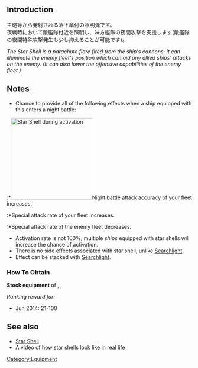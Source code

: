{{Template:Equipmentinfo
|name = Star Shell
|id = 101
|japanesename = 照明弾
|icon = {{StarShell}}
|type = Star Shell
|effect = --
|scrap = {{Ammo}}2, {{Steel}}1, {{Bauxite}}1
|image = <gallery type="slideshow" widths="360px" position="center" hideaddbutton="true">
Equipment101-1.png
Equipment101-2.png
Equipment101-3.png
Equipment101-4.png
</gallery>
|DD = lime
|CL = lime
|CA = lime
|CAV = lime
|CLT = lime
|FASTBB = lime
|BBV = lime
|BB = lime
|AV = lime
|AR = lime
|AS = lime}}

==Introduction==
主砲等から発射される落下傘付の照明弾です。<br>夜戦時において敵艦隊付近を照明し、味方艦隊の夜間攻撃を支援します(敵艦隊の夜間特殊攻撃発生も少し抑えることが可能です)。

''The Star Shell is a parachute flare fired from the ship's cannons. It can illuminate the enemy fleet's position which can aid any allied ships' attacks on the enemy. (It can also lower the offensive capabilities of the enemy fleet.)''
==Notes==
*Chance to provide all of the following effects when a ship equipped with this enters a night battle:
:*[[File:Flare_Seaplane_2.jpg|thumb|220px|Star Shell during activation]]Night battle attack accuracy of your fleet increases.
:*Special attack rate of your fleet increases.
:*Special attack rate of the enemy fleet decreases.
*Activation rate is not 100%; multiple ''ships'' equipped with star shells will increase the chance of activation.
*There is no side effects associated with star shell, unlike [[Searchlight]].
*Effect can be stacked with [[Searchlight]].

<div class="mw-collapsible"><h3>How To Obtain</h3>
<div class="mw-collapsible-content">
'''Stock equipment''' of {{Ship/Link|Ayanami Kai Ni}}, {{Ship/Link|Kawakaze Kai Ni}}, {{Ship/Link|Sendai Kai Ni}}

''Ranking reward for:''
* Jun 2014: 21-100

</div></div>

==See also==
*[http://en.wikipedia.org/wiki/Star_shell#Illumination Star Shell]
*A [https://www.youtube.com/watch?v=sNJwdijHBHU video] of how star shells look like in real life
{{Equipmentlist}}

[[Category:Equipment]]